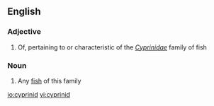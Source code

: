 ==English==

===Adjective===
{{en-adj}}

# Of, pertaining to or characteristic of the ''[[Cyprinidae]]'' family of fish

===Noun===
{{en-noun}}

# Any [[fish]] of this family

[[io:cyprinid]]
[[vi:cyprinid]]